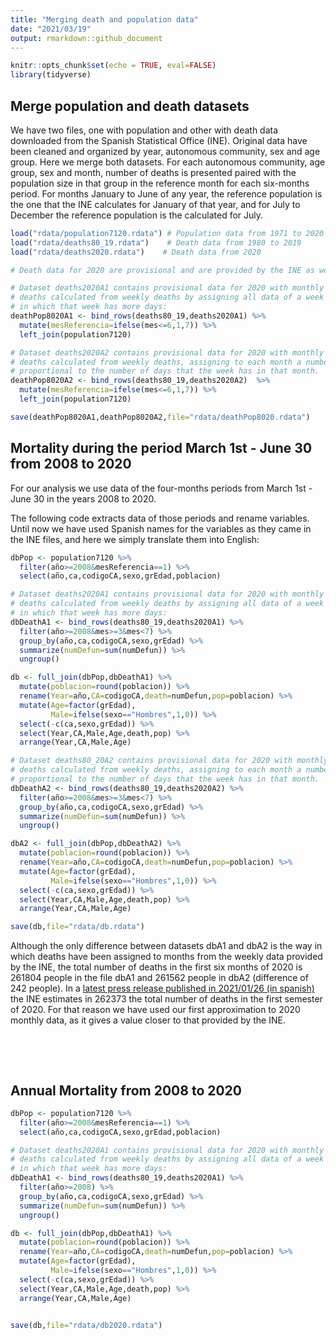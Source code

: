 ```yaml
---
title: "Merging death and population data"
date: "2021/03/19"
output: rmarkdown::github_document
---
```


```r
knitr::opts_chunk$set(echo = TRUE, eval=FALSE)
library(tidyverse)
```


## Merge population and death datasets

We have two files, one with population and other with death data downloaded from the Spanish Statistical Office (INE). Original data have been cleaned and organized by year, autonomous community, sex and age group. Here we merge both datasets. For each autonomous community, age group, sex and month, number of deaths is presented paired with the population size in that group in the reference month for each six-months period. For months January to June of any year, the reference population is the one that the INE calculates for January of that year, and for July to December the reference population is the calculated for July.

```r
load("rdata/population7120.rdata") # Population data from 1971 to 2020
load("rdata/deaths80_19.rdata")    # Death data from 1980 to 2019
load("rdata/deaths2020.rdata")    # Death data from 2020

# Death data for 2020 are provisional and are provided by the INE as weekly counts.

# Dataset deaths2020A1 contains provisional data for 2020 with monthly number of 
# deaths calculated from weekly deaths by assigning all data of a week to the month 
# in which that week has more days:
deathPop8020A1 <- bind_rows(deaths80_19,deaths2020A1) %>% 
  mutate(mesReferencia=ifelse(mes<=6,1,7)) %>% 
  left_join(population7120)

# Dataset deaths2020A2 contains provisional data for 2020 with monthly number of 
# deaths calculated from weekly deaths, assigning to each month a number of deaths
# proportional to the number of days that the week has in that month.
deathPop8020A2 <- bind_rows(deaths80_19,deaths2020A2)  %>% 
  mutate(mesReferencia=ifelse(mes<=6,1,7)) %>% 
  left_join(population7120)

save(deathPop8020A1,deathPop8020A2,file="rdata/deathPop8020.rdata")
```



## Mortality during the period March 1st - June 30 from 2008 to 2020

For our analysis we use data of the four-months periods from March 1st - June 30 in the years 2008 to 2020.

The following code extracts data of those periods and rename variables. Until now we have used Spanish names for the variables as they came in the INE files, and here we simply translate them into English:

```r
dbPop <- population7120 %>% 
  filter(año>=2008&mesReferencia==1) %>% 
  select(año,ca,codigoCA,sexo,grEdad,poblacion)

# Dataset deaths2020A1 contains provisional data for 2020 with monthly number of 
# deaths calculated from weekly deaths by assigning all data of a week to the month 
# in which that week has more days:
dbDeathA1 <- bind_rows(deaths80_19,deaths2020A1) %>% 
  filter(año>=2008&mes>=3&mes<7) %>% 
  group_by(año,ca,codigoCA,sexo,grEdad) %>% 
  summarize(numDefun=sum(numDefun)) %>% 
  ungroup()

db <- full_join(dbPop,dbDeathA1) %>% 
  mutate(poblacion=round(poblacion)) %>% 
  rename(Year=año,CA=codigoCA,death=numDefun,pop=poblacion) %>% 
  mutate(Age=factor(grEdad),
         Male=ifelse(sexo=="Hombres",1,0)) %>% 
  select(-c(ca,sexo,grEdad)) %>% 
  select(Year,CA,Male,Age,death,pop) %>% 
  arrange(Year,CA,Male,Age)

# Dataset deaths80_20A2 contains provisional data for 2020 with monthly number of 
# deaths calculated from weekly deaths, assigning to each month a number of deaths
# proportional to the number of days that the week has in that month.
dbDeathA2 <- bind_rows(deaths80_19,deaths2020A2) %>% 
  filter(año>=2008&mes>=3&mes<7) %>% 
  group_by(año,ca,codigoCA,sexo,grEdad) %>% 
  summarize(numDefun=sum(numDefun)) %>% 
  ungroup()

dbA2 <- full_join(dbPop,dbDeathA2) %>% 
  mutate(poblacion=round(poblacion)) %>% 
  rename(Year=año,CA=codigoCA,death=numDefun,pop=poblacion) %>% 
  mutate(Age=factor(grEdad),
         Male=ifelse(sexo=="Hombres",1,0)) %>% 
  select(-c(ca,sexo,grEdad)) %>% 
  select(Year,CA,Male,Age,death,pop) %>% 
  arrange(Year,CA,Male,Age)

save(db,file="rdata/db.rdata")
```

Although the only difference between datasets dbA1 and dbA2 is the way in which deaths have been assigned to months from the weekly data provided by the INE, the total number of deaths in the first six months of 2020 is 261804 people in the file dbA1 and 261562 people in dbA2 (difference of 242 people). In a [latest press release published in 2021/01/26 (in spanish)](https://www.ine.es/prensa/mnp_1s2020_p.pdf) the INE estimates in 262373 the total number of deaths in the first semester of 2020. For that reason we have used our first approximation to 2020 monthly data, as it gives a value closer to that provided by the INE.


\  

\  


## Annual Mortality from 2008 to 2020

```r
dbPop <- population7120 %>% 
  filter(año>=2008&mesReferencia==1) %>% 
  select(año,ca,codigoCA,sexo,grEdad,poblacion)

# Dataset deaths2020A1 contains provisional data for 2020 with monthly number of 
# deaths calculated from weekly deaths by assigning all data of a week to the month 
# in which that week has more days:
dbDeathA1 <- bind_rows(deaths80_19,deaths2020A1) %>% 
  filter(año>=2008) %>% 
  group_by(año,ca,codigoCA,sexo,grEdad) %>% 
  summarize(numDefun=sum(numDefun)) %>% 
  ungroup()

db <- full_join(dbPop,dbDeathA1) %>% 
  mutate(poblacion=round(poblacion)) %>% 
  rename(Year=año,CA=codigoCA,death=numDefun,pop=poblacion) %>% 
  mutate(Age=factor(grEdad),
         Male=ifelse(sexo=="Hombres",1,0)) %>% 
  select(-c(ca,sexo,grEdad)) %>% 
  select(Year,CA,Male,Age,death,pop) %>% 
  arrange(Year,CA,Male,Age)


save(db,file="rdata/db2020.rdata")
```


